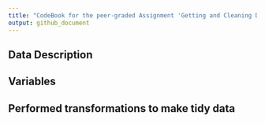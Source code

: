 ```yaml
---
title: "CodeBook for the peer-graded Assignment 'Getting and Cleaning Data' Course Project in Data Science Specializtion (JHU)"
output: github_document
---
```


## Data Description



## Variables



## Performed transformations to make tidy data

